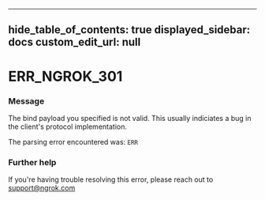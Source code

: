
---
hide_table_of_contents: true
displayed_sidebar: docs
custom_edit_url: null
---


# ERR_NGROK_301

### Message
The bind payload you specified is not valid.
This usually indiciates a bug in the client's protocol implementation.

The parsing error encountered was:
`ERR`

### Further help
If you're having trouble resolving this error, please reach out to [support@ngrok.com](mailto:support@ngrok.com?subject=Help%20with%20ERR_NGROK_301)


<ErrorDetails error='err_ngrok_301' />
